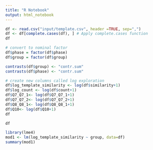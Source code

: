 ```yaml
---
title: "R Notebook"
output: html_notebook
---
```


```r
df <- read.csv("input/template.csv", header =TRUE, sep=",")
df <- df[complete.cases(df), ] # Apply complete.cases function
df
```
```r
# convert to nominal factor
df$phase = factor(df$phase)
df$group = factor(df$group)
```

```r
contrasts(df$group) <- "contr.sum"
contrasts(df$phase) <- "contr.sum"
```

```r
# create new columns called log exploration
df$log_template_similarity <- log(df$similarity+1) 
df$log_count <- log(df$count+1) 
df$Q7_Q7_1<- log(df$Q7_Q7_1+1)
df$Q7_Q7_2<- log(df$Q7_Q7_2+1)
df$Q8_Q8_1<- log(df$Q8_Q8_1+1)
df$Q10<- log(df$Q10+1)
df
```


```r
df
```

```r
library(lme4)
mod1 <- lm(log_template_similarity ~ group, data=df)
summary(mod1)
```

